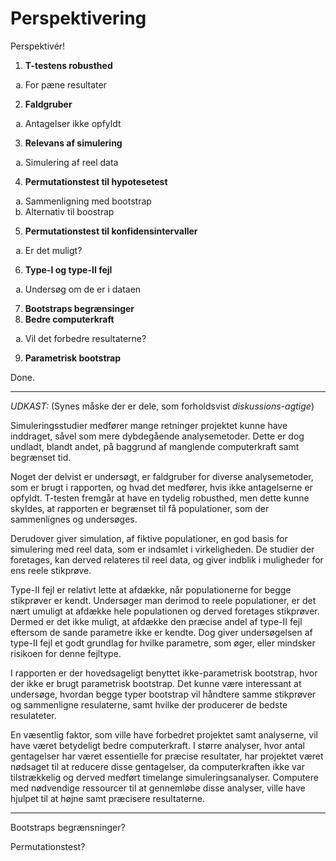 # Perspektivering

Perspektivér! 

1. __T-testens robusthed__
  a. For pæne resultater
2. __Faldgruber__
  a. Antagelser ikke opfyldt
3. __Relevans af simulering__
  a. Simulering af reel data
4. __Permutationstest til hypotesetest__
  a. Sammenligning med bootstrap
  b. Alternativ til boostrap
5. __Permutationstest til konfidensintervaller__
  a. Er det muligt?
6. __Type-I og type-II fejl__
  a. Undersøg om de er i dataen
7. __Bootstraps begrænsinger__
8. __Bedre computerkraft__
  a. Vil det forbedre resultaterne?
9. __Parametrisk bootstrap__

Done.

----------

_UDKAST:_ (Synes måske der er dele, som forholdsvist _diskussions-agtige_)

Simuleringsstudier medfører mange retninger projektet kunne have inddraget, såvel som mere dybdegående analysemetoder. Dette er dog undladt, blandt andet, på baggrund af manglende computerkraft samt begrænset tid.

Noget der delvist er undersøgt, er faldgruber for diverse analysemetoder, som er brugt i rapporten, og hvad det medfører, hvis ikke antagelserne er opfyldt. T-testen fremgår at have en tydelig robusthed, men dette kunne skyldes, at rapporten er begrænset til få populationer, som der sammenlignes og undersøges. 

Derudover giver simulation, af fiktive populationer, en god basis for simulering med reel data, som er indsamlet i virkeligheden. De studier der foretages, kan derved relateres til reel data, og giver indblik i muligheder for ens reele stikprøve. 

Type-II fejl er relativt lette at afdække, når populationerne for begge stikprøver er kendt. Undersøger man derimod to reele populationer, er det nært umuligt at afdække hele populationen og derved foretages stikprøver. Dermed er det ikke muligt, at afdække den præcise andel af type-II fejl eftersom de sande parametre ikke er kendte. Dog giver undersøgelsen af type-II fejl et godt grundlag for hvilke parametre, som øger, eller mindsker risikoen for denne fejltype. 

I rapporten er der hovedsageligt benyttet ikke-parametrisk bootstrap, hvor der ikke er brugt parametrisk bootstrap. Det kunne være interessant at undersøge, hvordan begge typer bootstrap vil håndtere samme stikprøver og sammenligne resulaterne, samt hvilke der producerer de bedste resulateter.

En væsentlig faktor, som ville have forbedret projektet samt analyserne, vil have været betydeligt bedre computerkraft. I større analyser, hvor antal gentagelser har været essentielle for præcise resultater, har projektet været nødsaget til at reducere disse gentagelser, da computerkraften ikke var tilstrækkelig og derved medført timelange simuleringsanalyser. Computere med nødvendige ressourcer til at gennemløbe disse analyser, ville have hjulpet til at højne samt præcisere resultaterne.

----------

Bootstraps begrænsninger?

Permutationstest?
